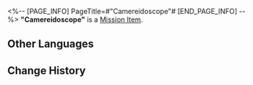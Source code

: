 <%-- [PAGE_INFO]
PageTitle=#"Camereidoscope"#
[END_PAGE_INFO] --%>
{{Item Infobox
|id          = 140518
|image       = Item Camereidoscope.png{{subst:void|<!--$UPLOAD:<<SpriteOutput/ItemFigures/140518.png>-<Item Camereidoscope.png>-<Item Icons>>-->}}
|type        = Mission Item
|invCategory = Missions
|rarity      = 3
|effect      = 
|description = A camera lens gifted by Sparkle. To this day, you still are unsure of its exact use.
}}
{{Description|''"Transient and never repeating. Is capturing the vibrant scenes within the kaleidoscope merely a futile wishful thinking?"''}}
'''"Camereidoscope"''' is a [[Mission Item]].

==Other Languages==
{{Other Languages
|en   = "Camereidoscope"
|zhs  = 「镜头万花筒」
|zht  = 「鏡頭萬花筒」
|ja   = 「万華鏡レンズ」
|ko   = 「만화경 렌즈」
|es   = Lentedoscopio
|fr   = «&nbsp;Caméreiodscope&nbsp;»
|ru   = Объектив-калейдоскоп
|th   = เลนส์กล้องสลับลาย
|vi   = Ống Kính Vạn Hoa
|de   = „Kamereidoskop“
|id   = "Kameraleidoskop"
|pt   = "Camereidoscópio"
}}

==Change History==
{{Change History|2.7}}